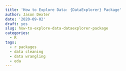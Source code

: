 ```yaml
---
title: 'How to Explore Data: {DataExplorer} Package'
author: Jason Dexter
date: '2020-09-02'
draft: yes
slug: how-to-explore-data-dataexplorer-package
categories:
  - R
tags:
  - r packages
  - data cleaning
  - data wrangling
  - eda
---
```

